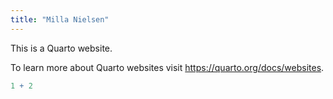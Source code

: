 ```yaml
---
title: "Milla Nielsen"
---
```


This is a Quarto website.

To learn more about Quarto websites visit <https://quarto.org/docs/websites>.

```r
1 + 2
```
